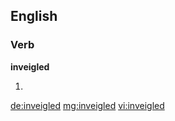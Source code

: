 ==English==

===Verb===
'''inveigled'''

# {{past of|[[inveigle]]}}

[[de:inveigled]]
[[mg:inveigled]]
[[vi:inveigled]]